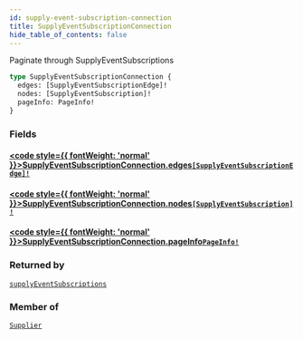 ```yaml
---
id: supply-event-subscription-connection
title: SupplyEventSubscriptionConnection
hide_table_of_contents: false
---
```








Paginate through SupplyEventSubscriptions

```graphql
type SupplyEventSubscriptionConnection {
  edges: [SupplyEventSubscriptionEdge]!
  nodes: [SupplyEventSubscription]!
  pageInfo: PageInfo!
}
```


### Fields

#### [<code style={{ fontWeight: 'normal' }}>SupplyEventSubscriptionConnection.<b>edges</b></code>](#)<Bullet />[`[SupplyEventSubscriptionEdge]!`](/supply/api/graphql-admin/reference/objects/supply-event-subscription-edge) <Badge class="secondary" text="non-null"/> <Badge class="secondary" text="object"/>
> 
> 

#### [<code style={{ fontWeight: 'normal' }}>SupplyEventSubscriptionConnection.<b>nodes</b></code>](#)<Bullet />[`[SupplyEventSubscription]!`](/supply/api/graphql-admin/reference/objects/supply-event-subscription) <Badge class="secondary" text="non-null"/> <Badge class="secondary" text="object"/>
> 
> 

#### [<code style={{ fontWeight: 'normal' }}>SupplyEventSubscriptionConnection.<b>pageInfo</b></code>](#)<Bullet />[`PageInfo!`](/supply/api/graphql-admin/reference/objects/page-info) <Badge class="secondary" text="non-null"/> <Badge class="secondary" text="object"/>
> 
> 



### Returned by

[`supplyEventSubscriptions`](/supply/api/graphql-admin/reference/queries/supply-event-subscriptions)  <Badge class="secondary" text="query"/>

### Member of

[`Supplier`](/supply/api/graphql-admin/reference/objects/supplier)  <Badge class="secondary" text="object"/>



